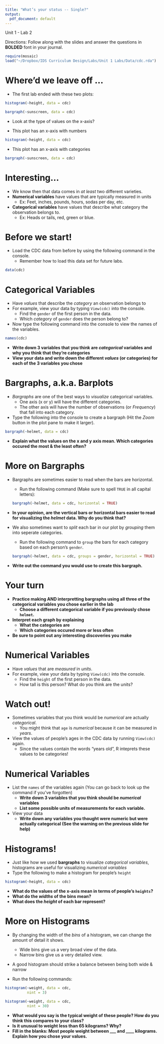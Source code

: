 ```yaml
---
title: "What’s your status -- Single?"
output:
  pdf_document: default
---
```


Unit 1 - Lab 2  

Directions: Follow along with the slides and answer the questions in **BOLDED** font in your journal.

```r
require(mosaic)
load("~/Dropbox/IDS Curriculum Design/Labs/Unit 1 Labs/Data/cdc.rda")
```

Where'd we leave off ...
==================

- The first lab ended with these two plots:

```r
histogram(~height, data = cdc)
```

```r
bargraph(~sunscreen, data = cdc)
```

- Look at the type of values on the x-axis?

- This plot has an x-axis with numbers


```r
histogram(~height, data = cdc)
```

- This plot has an x-axis with categories

```r
bargraph(~sunscreen, data = cdc)
```


Interesting...
==============

- We know then that data comes in _at least_ two different varieties.
- **Numerical variables** have values that are typically measured in units
    - Ex: Feet, inches, pounds, hours, sodas per day, etc.
- **Categorical variables** have values that describe what category the observation belongs to.
    - Ex: Heads or tails, red, green or blue.


Before we start!
================

- Load the CDC data from before by using the following command in the console.
    - Remember how to load this data set for future labs.

```r
data(cdc)
```


Categorical Variables
=====================

- Have _values_ that describe the _category_ an observation belongs to
- For example, view your data by typing `View(cdc)` into the console.
    - Find the `gender` of the first person in the data.
    - Which _category_ of `gender` does the person belong to?
    
- Now type the following command into the console to view the names of the variables.
```r
names(cdc)
```
- **Write down 3 variables that you think are _categorical_ variables and why you think that they're categories**
- **View your data and write down the different _values_ (or categories) for each of the 3 variables you chose**

Bargraphs, a.k.a. Barplots
==========================

- _Bargraphs_ are one of the best ways to _visualize_ categorical variables.
    - One axis (x or y) will have the different categories.
    - The other axis will have the number of observations (or _Frequency_) that fall into each category.
- Type the following into the console to create a bargraph (Hit the _Zoom_ button in the plot pane to make it larger).
```r
bargraph(~helmet, data = cdc)
```
- **Explain what the values on the x and y axis mean. Which categories occured the most & the least often?**

More on Bargraphs
=================

- Bargraphs are sometimes easier to read when the bars are horizontal.
    - Run the following command (Make sure to spell `TRUE` in all capital letters):
```r
bargraph(~helmet, data = cdc, horizontal = TRUE)
```
- **In your opinion, are the vertical bars or horizontal bars easier to read for visualizing the _helmet_ data. Why do you think that?**


- We also sometimes want to _split_ each bar in our plot by _grouping_ them into seperate categories.
    - Run the following command to `group` the bars for each category based on each person's `gender`.
```r
bargraph(~helmet, data = cdc, groups = gender, horizontal = TRUE)
```
- **Write out the command you would use to create this bargraph.**

Your turn
=========

- **Practice making AND interpretting bargraphs using all three of the categorical variables you chose earlier in the lab**
    - **Choose a different categorical variable if you previously chose `helmet`.**
- **Interpret each graph by explaining**
    - **What the categories are**
    - **Which categories occured more or less often**
- **Be sure to point out any interesting discoveries you make**



Numerical Variables
===================

- Have _values_ that are _measured_ in _units_.    
- For example, view your data by typing `View(cdc)` into the console.
    - Find the `height` of the first person in the data.
    - How tall is this person? What do you think are the units?
    

Watch out!
==========

- Sometimes variables that you think would be _numerical_ are actually _categorical_.
    - You might think that `age` is _numerical_ because it can be measured in _years_.
- View the values of people's ages in the CDC data by running `View(cdc)` again.
    - Since the values contain the words "years old", R inteprets these values to be categories!

Numerical Variables
===================

- List the `names` of the variables again (You can go back to look up the command if you've forgotten)
    - **Write down 3 variables that you think should be _numerical_ variables**
    - **List some possible units of measurements for each variable.**
- View your data
    - **Write down any variables you thought were numeric but were actually categorical (See the warning on the previous slide for help)**


Histograms!
===========

- Just like how we used **bargraphs** to visualize _categorical variables_, histograms are useful for visualizing _numerical variables_
- Type the following to make a histogram for people's `height`

```r
histogram(~height, data = cdc)
```

- **What do the values of the x-axis mean in terms of people's `heights`?**
- **What do the _widths_ of the bins mean?**
- **What does the _height_ of each bar represent?**

More on Histograms
==================

- By changing the width of the _bins_ of a histogram, we can change the amount of detail it shows.
    - Wide bins give us a very broad view of the data.
    - Narrow bins give us a very detailed view.
- A good histogram should strike a balance between being both wide & narrow

- Run the following commands:
```r
histogram(~weight, data = cdc, 
          nint = 3)
```

```r
histogram(~weight, data = cdc, 
          nint = 30)
```

- **What would you say is the typical weight of these people? How do you think this compares to your class?**
- **Is it unusual to weight less than 65 kilograms? Why?**
- **Fill in the blanks: Most people weight between ___ and ____ kilograms. Explain how you chose your values.**
    

